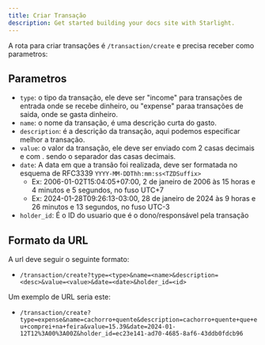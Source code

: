 ```yaml
---
title: Criar Transação
description: Get started building your docs site with Starlight.
---
```

A rota para criar transações é `/transaction/create` e precisa receber como parametros:

## Parametros
- `type`: o tipo da transação, ele deve ser "income" para transações de entrada onde se recebe dinheiro, ou "expense" paraa transações de saida, onde se gasta dinheiro.
- `name`: o nome da transação, é uma descrição curta do gasto.
- `description`: é a descrição da transação, aqui podemos especificar melhor a transação.
- `value`: o valor da transação, ele deve ser enviado com 2 casas decimais e com . sendo o separador das casas decimais.
- `date`: A data em que a transão foi realizada, deve ser formatada no esquema de RFC3339 `YYYY-MM-DDThh:mm:ss<TZDSuffix>`
  - Ex: 2006-01-02T15:04:05+07:00, 2 de janeiro de 2006 às 15 horas e 4 minutos e 5 segundos, no fuso UTC+7
  - Ex: 2024-01-28T09:26:13-03:00, 28 de janeiro de 2024 às 9 horas e 26 minutos e 13 segundos, no fuso UTC-3
- `holder_id`: É o ID do usuario que é o dono/responsável pela transação

## Formato da URL
A url deve seguir o seguinte formato:
- `/transaction/create?type=<type>&name=<name>&description=<desc>&value=<value>&date=<date>&holder_id=<id>`

Um exemplo de URL seria este:
- `/transaction/create?type=expense&name=cachorro+quente&description=cachorro+quente+que+eu+comprei+na+feira&value=15.39&date=2024-01-12T12%3A00%3A00Z&holder_id=ec23e141-ad70-4685-8af6-43ddb0fdcb96 `